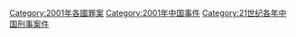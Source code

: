 [[Category:2001年各國罪案|Category:2001年各國罪案]]
[[Category:2001年中国事件|Category:2001年中国事件]]
[[Category:21世纪各年中国刑事案件|Category:21世纪各年中国刑事案件]]